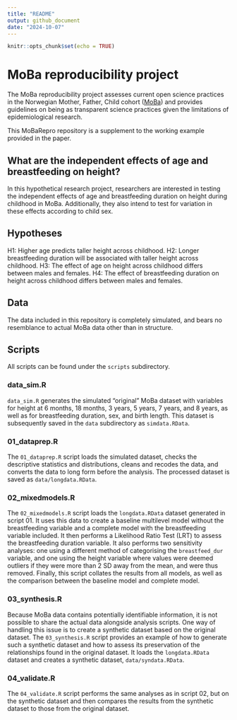 ```yaml
---
title: "README"
output: github_document
date: "2024-10-07"
---
```


```r
knitr::opts_chunk$set(echo = TRUE)
```

# MoBa reproducibility project

The MoBa reproducibility project assesses current open science practices in the Norwegian Mother, Father, Child cohort ([MoBa](https://www.fhi.no/op/studier/moba/>)) and provides guidelines on being as transparent science practices given the limitations of epidemiological research.

This MoBaRepro repository is a supplement to the working example provided in the paper. 


## What are the independent effects of age and breastfeeding on height?

In this hypothetical research project, researchers are interested in testing the independent effects of age and breastfeeding duration on height during childhood in MoBa. Additionally, they also intend to test for variation in these effects according to child sex. 

## Hypotheses

H1: Higher age predicts taller height across childhood.
H2: Longer breastfeeding duration will be associated with taller height across childhood.
H3: The effect of age on height across childhood differs between males and females.
H4: The effect of breastfeeding duration on height across childhood differs between males and females.

## Data

The data included in this repository is completely simulated, and bears no resemblance to actual MoBa data other than in structure.


## Scripts

All scripts can be found under the `scripts` subdirectory. 

### data_sim.R

`data_sim.R` generates the simulated "original" MoBa dataset with variables for height at 6 months, 18 months, 3 years, 5 years, 7 years, and 8 years, as well as for breastfeeding duration, sex, and birth length. This dataset is subsequently saved in the `data` subdirectory as `simdata.RData`. 


### 01_dataprep.R

The `01_dataprep.R` script loads the simulated dataset, checks the descriptive statistics and distributions, cleans and recodes the data, and converts the data to long form before the analysis. The processed dataset is saved as `data/longdata.RData`.

### 02_mixedmodels.R

The `02_mixedmodels.R` script loads the `longdata.RData` dataset generated in script 01. It uses this data to create a baseline multilevel model without the breastfeeding variable and a complete model with the breastfeeding variable included. It then performs a Likelihood Ratio Test (LRT) to assess the breastfeeding duration variable. It also performs two sensitivity analyses: one using a different method of categorising the `breastfeed_dur` variable, and one using the height variable where values were deemed outliers if they were more than 2 SD away from the mean, and were thus removed. Finally, this script collates the results from all models, as well as the comparison between the baseline model and complete model.


### 03_synthesis.R

Because MoBa data contains potentially identifiable information, it is not possible to share the actual data alongside analysis scripts. One way of handling this issue is to create a synthetic dataset based on the original dataset. The `03_synthesis.R` script provides an example of how to generate such a synthetic dataset and how to assess its preservation of the relationships found in the original dataset. It loads the `longdata.RData` dataset and creates a synthetic dataset, `data/syndata.RData`.

### 04_validate.R

The `04_validate.R` script performs the same analyses as in script 02, but on the synthetic dataset and then compares the results from the synthetic dataset to those from the original dataset.

